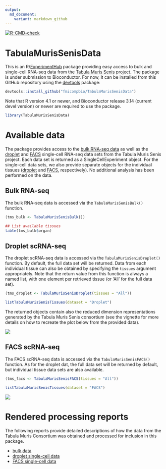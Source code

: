 ```yaml
---
output:
  md_document:
    variant: markdown_github
---
```


<!-- badges: start -->
[![R-CMD-check](https://github.com/fmicompbio/TabulaMurisSenisData/workflows/R-CMD-check-bioc/badge.svg)](https://github.com/fmicompbio/TabulaMurisSenisData/actions)
<!-- badges: end -->

# TabulaMurisSenisData 

This is an R/[ExperimentHub](https://bioconductor.org/packages/release/bioc/html/ExperimentHub.html) package providing easy access to bulk and single-cell RNA-seq data from the [Tabula Muris Senis](https://tabula-muris-senis.ds.czbiohub.org/) project. 
The package is under submission to Bioconductor. 
For now, it can be installed from this GitHub repository using the [devtools](https://cran.r-project.org/package=devtools) package:

```r
devtools::install_github("fmicompbio/TabulaMurisSenisData")
```

Note that R version 4.1 or newer, and Bioconductor release 3.14 (current devel version) or newer are required to use the package.

```r
library(TabulaMurisSenisData)
```

# Available data

The package provides access to the [bulk RNA-seq data](https://www.ncbi.nlm.nih.gov/geo/query/acc.cgi?acc=GSE132040) as well as the [droplet](https://figshare.com/articles/dataset/Processed_files_to_use_with_scanpy_/8273102?file=23938934) and [FACS](https://figshare.com/articles/dataset/Processed_files_to_use_with_scanpy_/8273102?file=23937842) single-cell RNA-seq data sets from the Tabula Muris Senis project. 
Each data set is returned as a SingleCellExperiment object. 
For the single-cell data sets, we also provide separate objects for the individual tissues ([droplet](https://figshare.com/articles/dataset/Tabula_Muris_Senis_Data_Objects/12654728) and [FACS](https://figshare.com/articles/dataset/Tabula_Muris_Senis_Data_Objects/12654728), respectively).
No additional analysis has been performed on the data.

## Bulk RNA-seq

The bulk RNA-seq data is accessed via the `TabulaMurisSenisBulk()` function. 

```r
(tms_bulk <- TabulaMurisSenisBulk())

## List available tissues
table(tms_bulk$organ)
```

## Droplet scRNA-seq

The droplet scRNA-seq data is accessed via the `TabulaMurisSenisDroplet()` function. 
By default, the full data set will be returned.
Data from each individual tissue can also be obtained by specifying the `tissues` argument appropriately. 
Note that the return value from this function is always a named list, with one element per retrieved tissue (or 'All' for the full data set).

```r
(tms_droplet <- TabulaMurisSenisDroplet(tissues = "All"))

listTabulaMurisSenisTissues(dataset = "Droplet")
```

The returned objects contain also the reduced dimension representations generated by the Tabula Muris Senis consortium (see the vignette for more details on how to recreate the plot below from the provided data).

![](inst/images/droplet-umap.png)

## FACS scRNA-seq

The FACS scRNA-seq data is accessed via the `TabulaMurisSenisFACS()` function. 
As for the droplet dat, the full data set will be returned by default, but individual tissue data sets are also available.

```r
(tms_facs <- TabulaMurisSenisFACS(tissues = "All"))

listTabulaMurisSenisTissues(dataset = "FACS")
```

![](inst/images/facs-umap.png)

# Rendered processing reports

The following reports provide detailed descriptions of how the data from the Tabula Muris Consortium was obtained and processed for inclusion in this package. 

* [bulk data](https://www.dropbox.com/s/4c8jplihh1nyj4u/make-data-tabula-muris-senis-bulk.html?dl=0)
* [droplet single-cell data](https://www.dropbox.com/s/xckngw1u4aqi3xa/make-data-tabula-muris-senis-droplet.html?dl=0)
* [FACS single-cell data](https://www.dropbox.com/s/gs47snnkstinm2j/make-data-tabula-muris-senis-facs.html?dl=0)
